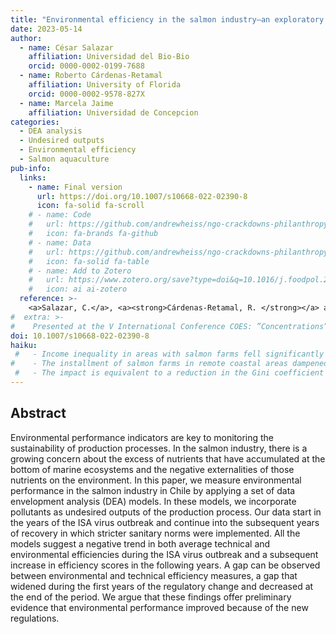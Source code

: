 ---
title: "Environmental efficiency in the salmon industry—an exploratory analysis around the 2007 ISA virus outbreak and subsequent regulations in Chile"
date: 2023-05-14
author:
  - name: César Salazar
    affiliation: Universidad del Bio-Bio
    orcid: 0000-0002-0199-7688
  - name: Roberto Cárdenas-Retamal
    affiliation: University of Florida
    orcid: 0000-0002-9578-827X
  - name: Marcela Jaime
    affiliation: Universidad de Concepcion
categories: 
  - DEA analysis
  - Undesired outputs
  - Environmental efficiency 
  - Salmon aquaculture
pub-info:
  links:
    - name: Final version
      url: https://doi.org/10.1007/s10668-022-02390-8
      icon: fa-solid fa-scroll
    # - name: Code
    #   url: https://github.com/andrewheiss/ngo-crackdowns-philanthropy
    #   icon: fa-brands fa-github
    # - name: Data
    #   url: https://github.com/andrewheiss/ngo-crackdowns-philanthropy/tree/master/data
    #   icon: fa-solid fa-table
    # - name: Add to Zotero
    #   url: https://www.zotero.org/save?type=doi&q=10.1016/j.foodpol.2021.102078
    #   icon: ai ai-zotero
  reference: >-
    <a>Salazar, C.</a>, <a><strong>Cárdenas-Retamal, R. </strong></a> and <a>Jaime M</a>. (2023) “Environmental efficiency in the salmon industry—an exploratory analysis around the 2007 ISA virus outbreak and subsequent regulations in Chile”. <em>Environmnent, Development and Sustainability</em> 25: 8107-8135, doi: <a href="https://doi.org/10.1007/s10668-022-02390-8"><code>10.1007/s10668-022-02390-8</code></a>
#  extra: >-
#    Presented at the V International Conference COES: ”Concentrations” in 2018, and in the X Annual Meeting of the Chilean Society of Regional Studies SOCHER in 2018.
doi: 10.1007/s10668-022-02390-8
haiku: 
 #   - Income inequality in areas with salmon farms fell significantly compared to areas without farms.
#    - The installment of salmon farms in remote coastal areas dampened the general trend of increased income inequality.
 #   - The impact is equivalent to a reduction in the Gini coefficient from 0.479 to 0.464.
---

## Abstract

Environmental performance indicators are key to monitoring the sustainability of production processes. In the salmon industry, there is a growing concern about the excess of nutrients that have accumulated at the bottom of marine ecosystems and the negative externalities of those nutrients on the environment. In this paper, we measure environmental performance in the salmon industry in Chile by applying a set of data envelopment analysis (DEA) models. In these models, we incorporate pollutants as undesired outputs of the production process. Our data start in the years of the ISA virus outbreak and continue into the subsequent years of recovery in which stricter sanitary norms were implemented. All the models suggest a negative trend in both average technical and environmental efficiencies during the ISA virus outbreak and a subsequent increase in efficiency scores in the following years. A gap can be observed between environmental and technical efficiency measures, a gap that widened during the first years of the regulatory change and decreased at the end of the period. We argue that these findings offer preliminary evidence that environmental performance improved because of the new regulations.


<!-- ## Citation -->

<!-- <p class="buttons" style="text-align:center;"> -->
<!-- <a class="btn btn-danger" target="_blank" href="https://www.zotero.org/save?type=doi&q=10.1177/0899764020971045">{{< ai zotero >}}&emsp;Add to Zotero {{< fa square-arrow-up-right >}}</a> -->
<!-- </p> -->

<!-- ```bibtex -->
<!-- @article{Salazar2022, -->
<!--   title = {Environmental efficiency in the salmon industry—an exploratory analysis around the 2007 ISA virus outbreak and subsequent regulations in Chile}, -->
<!--   volume = {25}, -->
<!--   ISSN = {1573-2975}, -->
<!--   url = {http://dx.doi.org/10.1007/s10668-022-02390-8}, -->
<!--   DOI = {10.1007/s10668-022-02390-8}, -->
<!--   number = {8}, -->
<!--   journal = {Environment,  Development and Sustainability}, -->
<!--   publisher = {Springer Science and Business Media LLC}, -->
<!--   author = {Salazar,  César and Cárdenas-Retamal,  Roberto and Jaime,  Marcela}, -->
<!--   year = {2022}, -->
<!--   month = may, -->
<!--   pages = {8107–8135} -->
<!-- } -->
<!-- ``` -->
